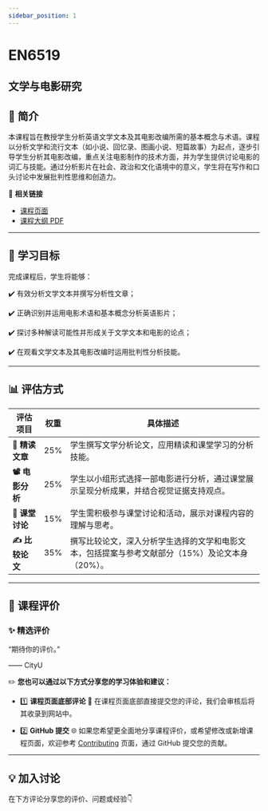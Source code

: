 ```yaml
---
sidebar_position: 1
---
```


# EN6519
## 文学与电影研究

## **📘 简介**
本课程旨在教授学生分析英语文学文本及其电影改编所需的基本概念与术语。课程以分析文学和流行文本（如小说、回忆录、图画小说、短篇故事）为起点，逐步引导学生分析其电影改编，重点关注电影制作的技术方面，并为学生提供讨论电影的词汇与技能。通过分析影片在社会、政治和文化语境中的意义，学生将在写作和口头讨论中发展批判性思维和创造力。

🔗 **相关链接**
- [课程页面](https://www.cityu.edu.hk/catalogue/pg/202526/course/EN6519.htm)
- [课程大纲 PDF](https://www.cityu.edu.hk/catalogue/pg/202526/course/EN6519.pdf)

---

## **🎯 学习目标**

完成课程后，学生将能够：

✔️ 有效分析文学文本并撰写分析性文章；

✔️ 正确识别并运用电影术语和基本概念分析英语影片；

✔️ 探讨多种解读可能性并形成关于文学文本和电影的论点；

✔️ 在观看文学文本及其电影改编时运用批判性分析技能。

---

## **📊 评估方式**

| **评估项目**            | **权重** | **具体描述**                                                                                     |
|------------------------|---------|-----------------------------------------------------------------------------------------------|
| **📝 精读文章**         | 25%     | 学生撰写文学分析论文，应用精读和课堂学习的分析技能。                                                   |
| **📽️ 电影分析**         | 25%     | 学生以小组形式选择一部电影进行分析，通过课堂展示呈现分析成果，并结合视觉证据支持观点。                            |
| **💬 课堂讨论**          | 15%     | 学生需积极参与课堂讨论和活动，展示对课程内容的理解与思考。                                                |
| **✍️ 比较论文**         | 35%     | 撰写比较论文，深入分析学生选择的文学和电影文本，包括提案与参考文献部分（15%）及论文本身（20%）。                      |

---

## **💬 课程评价**

### ✨ **精选评价**
<div className={commentStyles.commentBox}>
    <p className={commentStyles.commentText}>
        “期待你的评价。”
    </p>
    <p className={commentStyles.commentAuthor}>—— CityU</p>
</div>

✏️ **您也可以通过以下方式分享您的学习体验和建议：**

- 1️⃣ **课程页面底部评论**
💬 在课程页面底部直接提交您的评论，我们会审核后将其收录到网站中。

- 2️⃣ **GitHub 提交**
🌐 如果您希望更全面地分享课程评价，或希望修改或新增课程页面，欢迎参考 [Contributing](/contributing) 页面，通过 GitHub 提交您的贡献。

---

## **💡 加入讨论**

在下方评论分享您的评价、问题或经验👇
<Utterances />
